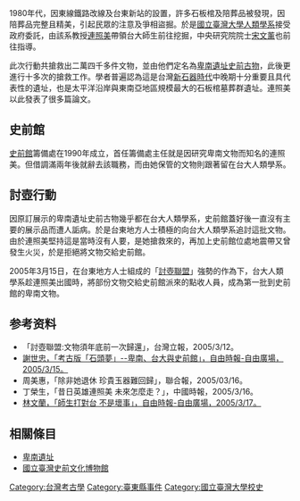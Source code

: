 {{No footnotes|time=2021-12-08T08:32:02+00:00}}
1980年代，因東線鐵路改線及台東新站的設置，許多石板棺及陪葬品被發現，因陪葬品完整且精美，引起民眾的注意及爭相盜掘。於是[[國立臺灣大學人類學系|國立臺灣大學人類學系]]接受政府委託，由該系教授[[連照美|連照美]]帶領台大師生前往挖掘，中央研究院院士[[宋文薰|宋文薰]]也前往指導。

此次行動共搶救出二萬四千多件文物，並由他們定名為[[卑南遺址|卑南遺址]][[史前|史前]][[古物|古物]]，此後更進行十多次的搶救工作。學者普遍認為這是台灣[[新石器時代|新石器時代]]中晚期十分重要且具代表性的遺址，也是太平洋沿岸與東南亞地區規模最大的石板棺墓葬群遺址。連照美以此發表了很多篇論文。

==史前館==
[[國立臺灣史前文化博物館|史前館]]籌備處在1990年成立，首任籌備處主任就是因研究卑南文物而知名的連照美。但借調滿兩年後就辭去該職務，而由她保管的文物則跟著留在台大人類學系。

==討壺行動==
因原訂展示的卑南遺址史前古物幾乎都在台大人類學系，史前館蓋好後一直沒有主要的展示品而遭人詬病。於是台東地方人士積極的向台大人類學系追討這批文物。由於連照美堅持這是當時沒有人要，是她搶救來的，再加上史前館位處地震帶又曾發生火災，於是拒絕將文物交給史前館。

2005年3月15日，在台東地方人士組成的「[[討壺聯盟|討壺聯盟]]」強勢的作為下，台大人類學系趁連照美出國時，將部份文物交給史前館派來的點收人員，成為第一批到史前館的卑南文物。

==参考资料==
*「討壺聯盟:文物須年底前一次歸還」，台灣立報，2005/3/12。
*[https://web.archive.org/web/20080518102149/http://www.libertytimes.com.tw/2005/new/mar/15/today-o2.htm 謝世忠，「考古版「石頭夢」--卑南、台大與史前館」，自由時報-自由廣場，2005/3/15。]
*周美惠，「除非她退休 珍貴玉器難回歸」，聯合報，2005/03/16。
*丁榮生，「昔日英雄連照美 未來怎麼走？」，中國時報，2005/3/16。
*[https://web.archive.org/web/20050525123446/http://www.libertytimes.com.tw/2005/new/mar/17/today-o4.htm 林文蘭，「師生打對台 不是壞事」，自由時報-自由廣場，2005/3/17。]

==相關條目==
*[[卑南遺址|卑南遺址]]
*[[國立臺灣史前文化博物館|國立臺灣史前文化博物館]]

{{Archaeology-stub}}
[[Category:台灣考古學|Category:台灣考古學]]
[[Category:臺東縣事件|Category:臺東縣事件]]
[[Category:國立臺灣大學校史|Category:國立臺灣大學校史]]